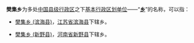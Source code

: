 '''樊集乡'''为多处[[中华人民共和国行政区划|中国]][[县级行政区|县级行政区]]之下[[乡级行政区划|基本行政区划单位]]——“'''[[乡|乡]]'''”的名称，可以指：
* [[樊集乡_(滨海县)|樊集乡 (滨海县)]]，[[江苏省|江苏省]][[滨海县|滨海县]]下辖乡。

* [[樊集乡_(新野县)|樊集乡 (新野县)]]，[[河南省|河南省]][[新野县|新野县]]下辖乡。

{{disambig|F樊集乡|Cat=三字中国乡名消歧义}}